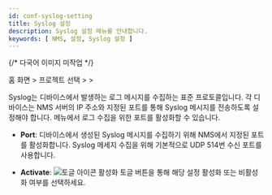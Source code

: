 ```yaml
---
id: conf-syslog-setting
title: Syslog 설정
description: Syslog 설정 메뉴를 안내합니다.
keywords: [ NMS, 설정, Syslog 설정 ]
---
```


{/* 다국어 이미지 미작업 */}

홈 화면 &gt; 프로젝트 선택 &gt; <Cmdname sid="side_setting" className="uitext" /> &gt; <Cmdname sid="side_syslogSetting" className="uitext" />

Syslog는 디바이스에서 발생하는 로그 메시지를 수집하는 표준 프로토콜입니다. 각 디바이스는 NMS 서버의 IP 주소와 지정된 포트를 통해 Syslog 메시지를 전송하도록 설정해야 합니다. <Cmdname sid="side_syslogSetting" className="uitext" /> 메뉴에서 로그 수집을 위한 포트를 활성화할 수 있습니다. 

<ImgLang img="nms-conf-syslog-st.png" desc="Sylog Setting" />

* **Port**: 디바이스에서 생성된 Syslog 메시지를 수집하기 위해 NMS에서 지정된 포트를 활성화합니다. Syslog 메세지 수집을 위해 기본적으로 UDP 514번 수신 포트를 사용합니다.

* **Activate**: ![토글 아이콘](/img/ic-toggle-on.svg) 활성화 토글 버튼을 통해 해당 설정 활성화 또는 비활성화 여부를 선택하세요. 
